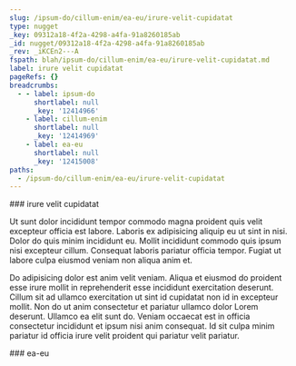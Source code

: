 ```yaml
---
slug: /ipsum-do/cillum-enim/ea-eu/irure-velit-cupidatat
type: nugget
_key: 09312a18-4f2a-4298-a4fa-91a8260185ab
_id: nugget/09312a18-4f2a-4298-a4fa-91a8260185ab
_rev: _iKCEn2---A
fspath: blah/ipsum-do/cillum-enim/ea-eu/irure-velit-cupidatat.md
label: irure velit cupidatat
pageRefs: {}
breadcrumbs:
  - - label: ipsum-do
      shortlabel: null
      _key: '12414966'
    - label: cillum-enim
      shortlabel: null
      _key: '12414969'
    - label: ea-eu
      shortlabel: null
      _key: '12415008'
paths:
  - /ipsum-do/cillum-enim/ea-eu/irure-velit-cupidatat
---
```


<NuggetArea>
<Nugget slug="/ipsum-do/cillum-enim/ea-eu/irure-velit-cupidatat" type="nugget" _key="09312a18-4f2a-4298-a4fa-91a8260185ab" _id="nugget/09312a18-4f2a-4298-a4fa-91a8260185ab" _rev="_iKCEn2---A" fspath="blah/ipsum-do/cillum-enim/ea-eu/irure-velit-cupidatat.md" label="irure velit cupidatat" paths="/ipsum-do/cillum-enim/ea-eu/irure-velit-cupidatat">
<NuggetBody>
### irure velit cupidatat

Ut sunt dolor incididunt tempor commodo magna proident quis velit excepteur officia est labore. Laboris ex adipisicing aliquip eu ut sint in nisi. Dolor do quis minim incididunt eu. Mollit incididunt commodo quis ipsum nisi excepteur cillum. Consequat laboris pariatur officia tempor. Fugiat ut labore culpa eiusmod veniam non aliqua anim et.

Do adipisicing dolor est anim velit veniam. Aliqua et eiusmod do proident esse irure mollit in reprehenderit esse incididunt exercitation deserunt. Cillum sit ad ullamco exercitation ut sint id cupidatat non id in excepteur mollit. Non do ut anim consectetur et pariatur ullamco dolor Lorem deserunt. Ullamco ea elit sunt do. Veniam occaecat est in officia consectetur incididunt et ipsum nisi anim consequat. Id sit culpa minim pariatur id officia irure velit proident qui pariatur velit pariatur.

</NuggetBody>
<Breadcrumbs>
<Crumbs>
<Crumb _key="12414966" label="ipsum-do" /><Crumb _key="12414969" label="cillum-enim" /><Crumb _key="12415008" label="ea-eu" />
</Crumbs>
</Breadcrumbs>
</Nugget>

<NuggetsInbound>
</NuggetsInbound>
<NuggetsOutbound>
</NuggetsOutbound>
</NuggetArea>
<PassagesInbound>
<Passage direction="inbound" type="passage" _key="12415008" _id="passage/12415008" _rev="_iKCEn16---" label="ea-eu" passage="ea-eu" fspath="blah/ipsum-do/cillum-enim/ea-eu" paths="/ipsum-do/cillum-enim/ea-eu" slug="/ipsum-do/cillum-enim/ea-eu">
<NuggetBody>
### ea-eu

</NuggetBody>
<Breadcrumbs>
<Crumbs>
<Crumb _key="12414966" label="ipsum-do" /><Crumb _key="12414969" label="cillum-enim" />
</Crumbs>
</Breadcrumbs>
</Passage>

</PassagesInbound>
<PassagesOutbound>
</PassagesOutbound>